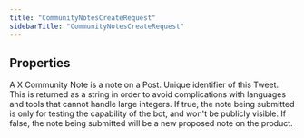 ```yaml
---
title: "CommunityNotesCreateRequest"
sidebarTitle: "CommunityNotesCreateRequest"
---
```


## Properties

<ResponseField name="info" type="Object" required>
A X Community Note is a note on a Post.

<Expandable title="properties">
<ResponseField name="classification" type="&quot;misinformed_or_potentially_misleading&quot; | &quot;not_misleading&quot;">
</ResponseField>

<ResponseField name="misleadingTags" type="&quot;other&quot; | &quot;disputed_claim_as_fact&quot; | &quot;factual_error&quot; | &quot;manipulated_media&quot; | &quot;misinterpreted_satire&quot; | &quot;missing_important_context&quot; | &quot;outdated_information&quot;[]">
</ResponseField>

<ResponseField name="text" type="string">
</ResponseField>

<ResponseField name="trustworthySources" type="boolean">
</ResponseField>
</Expandable>
</ResponseField>

<ResponseField name="postId" type="string">
Unique identifier of this Tweet. This is returned as a string in order to avoid complications with languages and tools that cannot handle large integers.

</ResponseField>

<ResponseField name="testMode" type="boolean">
If true, the note being submitted is only for testing the capability of the bot, and won't be publicly visible. If false, the note being submitted will be a new proposed note on the product.

</ResponseField>
